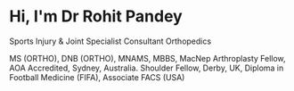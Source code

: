 # Hi, I'm Dr Rohit Pandey

Sports Injury & Joint Specialist Consultant Orthopedics

MS (ORTHO), DNB (ORTHO), MNAMS, MBBS, MacNep Arthroplasty Fellow,
AOA Accredited, Sydney, Australia. Shoulder Fellow, Derby, UK,
Diploma in Football Medicine (FIFA), Associate FACS (USA)